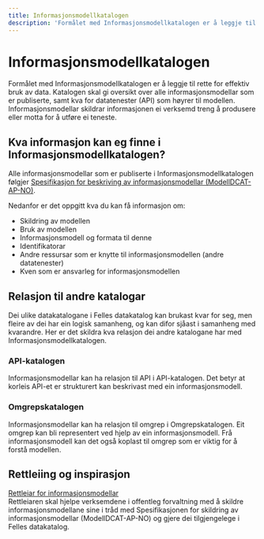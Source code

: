 ```yaml
---
title: Informasjonsmodellkatalogen
description: 'Formålet med Informasjonsmodellkatalogen er å leggje til rette for effektiv bruk av data.'
---
```


# Informasjonsmodell&shy;katalogen

<Ingress>
    Formålet med Informasjonsmodellkatalogen er å leggje til rette for effektiv bruk av data. Katalogen skal gi oversikt
    over alle informasjonsmodellar som er publiserte, samt kva for datatenester (API) som høyrer til modellen.
    Informasjonsmodellar skildrar informasjonen ei verksemd treng å produsere eller motta for å utføre ei teneste.
</Ingress>

<CatalogPromo
    text='Ønskjer du å søkje i Informasjonsmodell&shy;katalogen?'
    button='Finn&nbsp;informasjons&shy;modellar&nbsp;→'
    link='/information-models'
/>

## Kva informasjon kan eg finne i Informasjonsmodellkatalogen?

Alle informasjonsmodellar som er publiserte i Informasjonsmodellkatalogen følgjer [Spesifikasjon for beskriving av informasjonsmodellar (ModellDCAT-AP-NO)](https://data.norge.no/specification/modelldcat-ap-no#:~:text=Denne%20spesifikasjonen%2C%20ModellDCAT%2DAP%2D,tilknyttet%20datasett%20og%2Feller%20datatjenester.).

Nedanfor er det oppgitt kva du kan få informasjon om:

-   Skildring av modellen
-   Bruk av modellen
-   Informasjonsmodell og formata til denne
-   Identifikatorar
-   Andre ressursar som er knytte til informasjonsmodellen (andre datatenester)
-   Kven som er ansvarleg for informasjonsmodellen

## Relasjon til andre katalogar

Dei ulike datakatalogane i Felles datakatalog kan brukast kvar for seg, men fleire av dei har ein logisk samanheng, og kan difor sjåast i samanheng med kvarandre. Her er det skildra kva relasjon dei andre katalogane har med Informasjonsmodellkatalogen.

### API-katalogen

Informasjonsmodellar kan ha relasjon til API i API-katalogen. Det betyr at korleis API-et er strukturert kan beskrivast med ein informasjonsmodell.

### Omgrepskatalogen

Informasjonsmodellar kan ha relasjon til omgrep i Omgrepskatalogen. Eit omgrep kan bli representert ved hjelp av ein informasjonsmodell. Frå informasjonsmodell kan det også koplast til omgrep som er viktig for å forstå modellen.

## Rettleiing og inspirasjon

[Rettleiar for informasjonsmodellar](https://data.norge.no/guide/veileder-modelldcat-ap-no/)  
Rettleiaren skal hjelpe verksemdene i offentleg forvaltning med å skildre informasjonsmodellane sine i tråd med Spesifikasjonen for skildring av informasjonsmodellar (ModellDCAT-AP-NO) og gjere dei tilgjengelege i Felles datakatalog.
